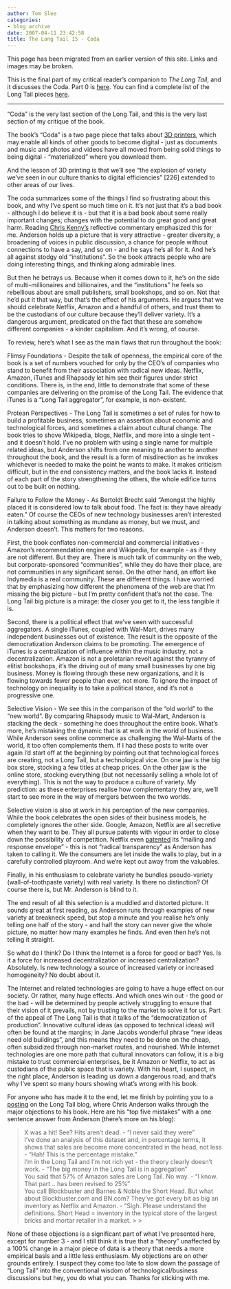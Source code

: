 ```yaml
---
author: Tom Slee
categories:
- blog archive
date: 2007-04-11 23:42:58
title: The Long Tail 15 - Coda
---
```


::: {.callout-note}

This page has been migrated from an earlier version of this site. 
Links and images may be broken.

:::



				

This is the final part of my critical reader's companion to _The Long Tail_, and it discusses the Coda. Part 0 is [here](http://whimsley.typepad.com/whimsley/2007/02/my_next_several.html). You can find a complete list of the Long Tail pieces [here](http://whimsley.typepad.com/whimsley/2007/03/the_long_tail_l.html).

* * *

"Coda" is the very last section of the Long Tail, and this is the very last section of my critique of the book.  





The book's "Coda" is a two page piece that talks about [3D printers](http://en.wikipedia.org/wiki/3D_printing), which may enable all kinds of other goods to become digital - just as documents and music and photos and videos have all moved from being solid things to being digital - "materialized" where you download them.




And the lesson of 3D printing is that we'll see "the explosion of variety we've seen in our culture thanks to digital efficiencies" [226] extended to other areas of our lives.




The coda summarizes some of the things I find so frustrating about this book, and why I've spent so much time on it. It's not just that it's a bad book - although I do believe it is - but that it is a bad book about some really important changes; changes with the potential to do great good and great harm. Reading [Chris Kenny's](http://www.indie4k.com/archives/21) reflective commentary emphasized this for me. Anderson holds up a picture that is very attractive - greater diversity, a broadening of voices in public discussion, a chance for people without connections to have a say, and so on - and he says he's all for it. And he's all against stodgy old "institutions". So the book attracts people who are doing interesting things, and thinking along admirable lines.




But then he betrays us. Because when it comes down to it, he's on the side of multi-millionaires and billionaires, and the "institutions" he feels so rebellious about are small publishers, small bookshops, and so on. Not that he'd put it that way, but that's the effect of his arguments. He argues that we should celebrate Netflix, Amazon and a handful of others, and trust them to be the custodians of our culture because they'll deliver variety. It's a dangerous argument, predicated on the fact that these are somehow different companies - a kinder capitalism. And it's wrong, of course.




To review, here's what I see as the main flaws that run throughout the book:




Flimsy Foundations - Despite the talk of openness, the empirical core of the book is a set of numbers vouched for only by the CEO's of companies who stand to benefit from their association with radical new ideas. Netflix, Amazon, iTunes and Rhapsody let him see their figures under strict conditions. There is, in the end, little to demonstrate that some of these companies are delivering on the promise of the Long Tail. The evidence that iTunes is a "Long Tail aggregator", for example, is non-existent.




Protean Perspectives - The Long Tail is sometimes a set of rules for how to build a profitable business, sometimes an assertion about economic and technological forces, and sometimes a claim about cultural change. The book tries to shove Wikipedia, blogs, Netflix, and more into a single tent - and it doesn't hold. I've no problem with using a single name for multiple related ideas, but Anderson shifts from one meaning to another to another throughout the book, and the result is a form of misdirection as he invokes whichever is needed to make the point he wants to make. It makes criticism difficult, but in the end consistency matters, and the book lacks it. Instead of each part of the story strengthening the others, the whole edifice turns out to be built on nothing.




Failure to Follow the Money - As Bertoldt Brecht said "Amongst the highly placed it is considered low to talk about food. The fact is: they have already eaten." Of course the CEOs of new technology businesses aren't interested in talking about something as mundane as money, but we must, and Anderson doesn't. This matters for two reasons. 




First, the book conflates non-commercial and commercial initiatives - Amazon's recommendation engine and Wikipedia, for example - as if they are not different. But they are. There is much talk of community on the web, but corporate-sponsored "communities", while they do have their place, are not communities in any significant sense. On the other hand, an effort like Indymedia is a real community. These are different things. I have worried that by emphasizing how different the phenomena of the web are that I'm missing the big picture - but I'm pretty confident that's not the case. The Long Tail big picture is a mirage: the closer you get to it, the less tangible it is. 




Second, there is a political effect that we've seen with successful aggregators. A single iTunes, coupled with Wal-Mart, drives many independent businesses out of existence. The result is the opposite of the democratization Anderson claims to be promoting. The emergence of iTunes is a centralization of influence within the music industry, not a decentralization. Amazon is not a proletarian revolt against the tyranny of elitist bookshops, it's the driving out of many small businesses by one big business. Money is flowing through these new organizations, and it is flowing towards fewer people than ever, not more. To ignore the impact of technology on inequality is to take a political stance, and it's not a progressive one.




Selective Vision - We see this in the comparison of the "old world" to the "new world". By comparing Rhapsody music to Wal-Mart, Anderson is stacking the deck - something he does throughout the entire book. What's more, he's mistaking the dynamic that is at work in the world of business. While Anderson sees online commerce as challenging the Wal-Marts of the world, it too often complements them. If I had these posts to write over again I'd start off at the beginning by pointing out that technological forces are creating, not a Long Tail, but a technological vice. On one jaw is the big box store, stocking a few titles at cheap prices. On the other jaw is the online store, stocking everything (but not necessarily selling a whole lot of everything). This is not the way to produce a culture of variety. My prediction: as these enterprises realise how complementary they are, we'll start to see more in the way of mergers between the two worlds.




Selective vision is also at work in his perception of the new companies. While the book celebrates the open sides of their business models, he completely ignores the other side. Google, Amazon, Netflix are all secretive when they want to be. They all pursue patents with vigour in order to close down the possibility of competition. Netflix even [patented](http://www.hackingnetflix.com/2006/04/netflix_patent_.html) its "mailing and response envelope" - this is not "radical transparency" as Anderson has taken to calling it. We the consumers are let inside the walls to play, but in a carefully controlled playroom. And we're kept out away from the valuables.




Finally, in his enthusiasm to celebrate variety he bundles pseudo-variety (wall-of-toothpaste variety) with real variety. Is there no distinction? Of course there is, but Mr. Anderson is blind to it.




The end result of all this selection is a muddled and distorted picture. It sounds great at first reading, as Anderson runs through examples of new variety at breakneck speed, but stop a minute and you realise he's only telling one half of the story - and half the story can never give the whole picture, no matter how many examples he finds. And even then he's not telling it straight.




So what do I think? Do I think the Internet is a force for good or
bad? Yes. Is it a force for increased decentralization or increased
centralization? Absolutely. Is new technology a source of increased
variety or increased homogeneity? No doubt about it.   

  

The Internet and related technologies are going to have a huge effect
on our society. Or rather, many huge effects. And which ones win out -
the good or the bad - will be determined by people actively struggling
to ensure that their vision of it prevails, not by trusting to the
market to solve it for us. Part of the appeal of The Long Tail is that
it talks of the "democratization of production". Innovative cultural
ideas (as opposed to technical ideas) will often be found at the
margins; in Jane Jacobs wonderful phrase "new ideas need old
buildings", and this means they need to be done on the cheap, often
subsidized through non-market routes, and nourished. While Internet
technologies are one more path that cultural innovators can follow, it
is a big mistake to trust commercial enterprises, be it Amazon or
Netflix, to act as custodians of the public space that is variety. With
his heart, I suspect, in the right place, Anderson is leading us down a
dangerous road, and that's why I've spent so many hours showing what's
wrong with his book.




For anyone who has made it to the end, let me finish by pointing you to a [posting](http://www.longtail.com/the_long_tail/2007/01/the_beginners_g.html) on the Long Tail blog, where Chris Anderson walks through the major objections to his book. Here are his "top five mistakes" with a one sentence answer from Anderson (there's more on his blog):

<blockquote>X was a hit! See? Hits aren't dead. - "I never said they were"  
I've done an analysis of this dataset and, in percentage terms, it shows that sales are become more concentrated in the head, not less - "Hah! This is the percentage mistake."  
I'm in the Long Tail and I'm not rich yet - the theory clearly doesn't work. - "The big money in the Long Tail is in aggregation"  
You said that 57% of Amazon sales are Long Tail. No way. - "I know. That part .. has been revised to 25%"  
You call Blockbuster and Barnes & Noble the Short Head. But what about Blockbuster.com and BN.com? They've got every bit as big an inventory as Netflix and Amazon. - "Sigh. Please understand the definitions. Short Head = inventory in the typical store of the largest bricks and mortar retailer in a market.
> 
> </blockquote>

None of these objections is a significant part of what I've presented here, except for number 3 - and I still think it is true that a "theory" unaffected by a 100% change in a major piece of data is a theory that needs a more empirical basis and a little less enthusiasm. My objections are on other grounds entirely. I suspect they come too late to slow down the passage of "Long Tail" into the conventional wisdom of technological/business discussions but hey, you do what you can. Thanks for sticking with me.


		
